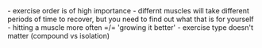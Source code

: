  
<Callout type="error" emoji="️🚫">
- exercise order is of high importance
- differnt muscles will take different periods of time to recover, but you need to find out what that is for yourself
- hitting a muscle more often =/= 'growing it better'
- exercise type doesn't matter (compound vs isolation)

</Callout>